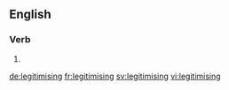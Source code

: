 ==English==

===Verb===
{{head|en|present participle}}

# {{present participle of|legitimise|lang=en|nocat=1}}

[[de:legitimising]]
[[fr:legitimising]]
[[sv:legitimising]]
[[vi:legitimising]]